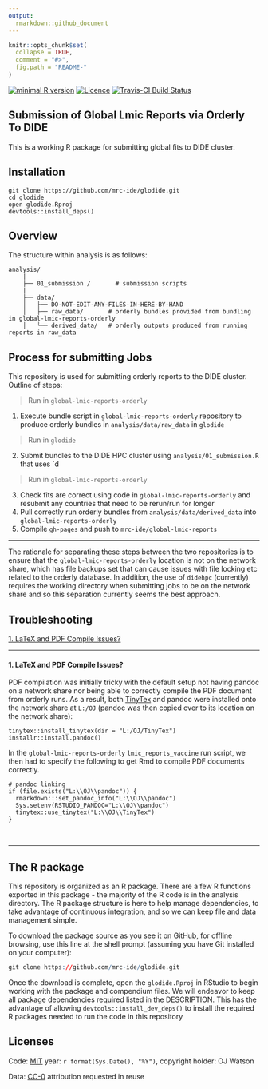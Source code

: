 ```yaml
---
output:
  rmarkdown::github_document
---
```


<!-- README.md is generated from README.Rmd. Please edit that file -->

```r
knitr::opts_chunk$set(
  collapse = TRUE,
  comment = "#>",
  fig.path = "README-"
)
```
[![minimal R version](https://img.shields.io/badge/R%3E%3D-`r as.character(getRversion())`-brightgreen.svg)](https://cran.r-project.org/)
[![Licence](https://img.shields.io/github/license/mashape/apistatus.svg)](http://choosealicense.com/licenses/mit/) 
[![Travis-CI Build Status](https://travis-ci.org/mrc-ide/glodide.png?branch=master)](https://travis-ci.org/mrc-ide/glodide) 

## Submission of Global Lmic Reports via Orderly To DIDE

This is a working R package for submitting global fits to DIDE cluster. 

## Installation

```
git clone https://github.com/mrc-ide/glodide.git
cd glodide
open glodide.Rproj
devtools::install_deps()
```

## Overview

The structure within analysis is as follows:

```
analysis/
    |
    ├── 01_submission /       # submission scripts 
    |
    ├── data/
    │   ├── DO-NOT-EDIT-ANY-FILES-IN-HERE-BY-HAND
    │   ├── raw_data/       # orderly bundles provided from bundling in global-lmic-reports-orderly
    │   └── derived_data/   # orderly outputs produced from running reports in raw_data
```

## Process for submitting Jobs

This repository is used for submitting orderly reports to the DIDE cluster. Outline of steps:

> Run in `global-lmic-reports-orderly` 

1. Execute bundle script in `global-lmic-reports-orderly` repository to produce orderly bundles in `analysis/data/raw_data` in `glodide`

> Run in `glodide` 

2. Submit bundles to the DIDE HPC cluster using `analysis/01_submission.R` that  uses `d

> Run in `global-lmic-reports-orderly` 

3. Check fits are correct using code in `global-lmic-reports-orderly` and resubmit any countries that need to be rerun/run for longer
4. Pull correctly run orderly bundles from `analysis/data/derived_data` into `global-lmic-reports-orderly`
5. Compile `gh-pages` and push to `mrc-ide/global-lmic-reports`

---

The rationale for separating these steps between the two repositories is to ensure that the `global-lmic-reports-orderly`
location is not on the network share, which has file backups set that can cause issues with file locking etc related to the 
orderly database. In addition, the use of `didehpc` (currently) requires the working directory when submitting jobs to be 
on the network share and so this separation currently seems the best approach. 

## Troubleshooting

[1. LaTeX and PDF Compile Issues?](#latex-and-pdf-compile-issues)

---

#### 1. LaTeX and PDF Compile Issues?
  
PDF compilation was initially tricky with the default setup not having pandoc on a network share nor being able to correctly compile the PDF document from orderly runs. As a result, both [TinyTex](https://yihui.org/tinytex/) and pandoc were installed onto the network share at `L:/OJ` (pandoc was then copied over to its location on the network share):

```
tinytex::install_tinytex(dir = "L:/OJ/TinyTex")
installr::install.pandoc()
```

In the `global-lmic-reports-orderly` `lmic_reports_vaccine` run script, we then had to specify the following to get Rmd to compile PDF documents correctly.  

```
# pandoc linking
if (file.exists("L:\\OJ\\pandoc")) {
  rmarkdown:::set_pandoc_info("L:\\OJ\\pandoc")
  Sys.setenv(RSTUDIO_PANDOC="L:\\OJ\\pandoc")
  tinytex::use_tinytex("L:\\OJ\\TinyTex")
}

```

<br>

---

## The R package 

This repository is organized as an R package. There are a few R functions exported in this package - the majority of the R code is in the analysis directory. The R package structure is here to help manage dependencies, to take advantage of continuous integration, and so we can keep file and data management simple.

To download the package source as you see it on GitHub, for offline browsing, use this line at the shell prompt (assuming you have Git installed on your computer):

```r
git clone https://github.com/mrc-ide/glodide.git
```

Once the download is complete, open the `glodide.Rproj` in RStudio to begin working with the package and compendium files. We will endeavor to keep all package dependencies required listed in the DESCRIPTION. This has the advantage of allowing `devtools::install_dev_deps()` to install the required R packages needed to run the code in this repository

## Licenses

Code: [MIT](http://opensource.org/licenses/MIT) year: `r format(Sys.Date(), "%Y")`, copyright holder: OJ Watson

Data: [CC-0](http://creativecommons.org/publicdomain/zero/1.0/) attribution requested in reuse
